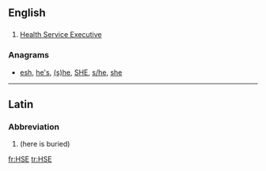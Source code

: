 {{also|hse}}
==English==

==={{initialism-old|en}}===
{{en-initialism}}

# {{label|en|Ireland}} [[w:Health Service Executive|Health Service Executive]]

===Anagrams===
* [[esh#English|esh]], [[he's#English|he's]], [[(s)he#English|(s)he]], [[SHE#English|SHE]], [[s/he#English|s/he]], [[she#English|she]]

----

==Latin==

===Abbreviation===
{{rfc-header|Abbreviation}}
{{head|la|abbreviation}}

# {{abbreviation of|[[hic]] [[sepultus]] [[est]]|lang=la|nodot=1}} (here is buried)

[[fr:HSE]]
[[tr:HSE]]